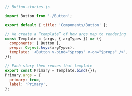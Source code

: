 ```js
// Button.stories.js

import Button from './Button';

export default { title: 'Components/Button' };

// We create a “template” of how args map to rendering
const Template = (args, { argTypes }) => ({
  components: { Button },
  props: Object.keys(argTypes),
  template: '<Button v-bind="$props" v-on="$props" />',
});

// Each story then reuses that template
export const Primary = Template.bind({});
Primary.args = {
  primary: true,
  label: 'Primary',
};
```
